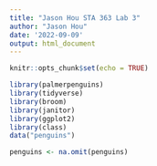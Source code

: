 ```yaml
---
title: "Jason Hou STA 363 Lab 3"
author: "Jason Hou"
date: '2022-09-09'
output: html_document
---
```


```r
knitr::opts_chunk$set(echo = TRUE)
```

```r
library(palmerpenguins)
library(tidyverse)
library(broom)
library(janitor)
library(ggplot2)
library(class)
data("penguins")
```

```r
penguins <- na.omit(penguins)
```

